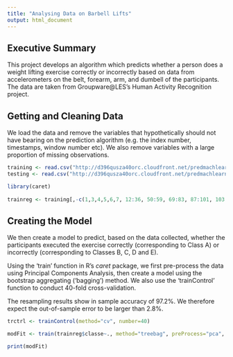 ```yaml
---
title: "Analysing Data on Barbell Lifts"
output: html_document
---
```


## Executive Summary

This project develops an algorithm which predicts whether a person does a weight lifting exercise correctly or incorrectly based on data from accelerometers on the belt, forearm, arm, and dumbell of the participants. The data are taken from Groupware@LES's Human Activity Recognition project. 

## Getting and Cleaning Data

We load the data and remove the variables that hypothetically should not have bearing on the prediction algorithm (e.g. the index number, timestamps, window number etc). We also remove variables with a large proportion of missing observations. 

```r
training <- read.csv("http://d396qusza40orc.cloudfront.net/predmachlearn/pml-training.csv", na.strings = c("", "#DIV/0!", "NA"))
testing <- read.csv("http://d396qusza40orc.cloudfront.net/predmachlearn/pml-testing.csv", na.strings = c("", "#DIV/0!", "NA"))

library(caret)
                                      
trainreg <- training[,-c(1,3,4,5,6,7, 12:36, 50:59, 69:83, 87:101, 103:112, 125:139, 141:150)]
```

## Creating the Model

We then create a model to predict, based on the data collected, whether the participants executed the exercise correctly (corresponding to Class A) or incorrectly (corresponding to Classes B, C, D and E). 

Using the 'train' function in R's *caret* package, we first pre-process the data using Principal Components Analysis, then create a model using the bootstrap aggregating ('bagging') method. We also use the 'trainControl' function to conduct 40-fold cross-validation. 

The resampling results show in sample accuracy of 97.2%. We therefore expect the out-of-sample error to be larger than 2.8%.

```r
trctrl <- trainControl(method="cv", number=40)

modFit <- train(trainreg$classe~., method="treebag", preProcess="pca", data=trainreg, trControl=trctrl)

print(modFit)                        
```

 
